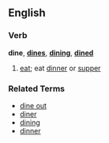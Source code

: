 ==English==
===Verb===
'''dine''', '''[[dines]]''', '''[[dining]]''', '''[[dined]]'''

# [[eat]]; eat [[dinner]] or [[supper]]

===Related Terms===
*[[dine out]]
*[[diner]]
*[[dining]]
*[[dinner]]